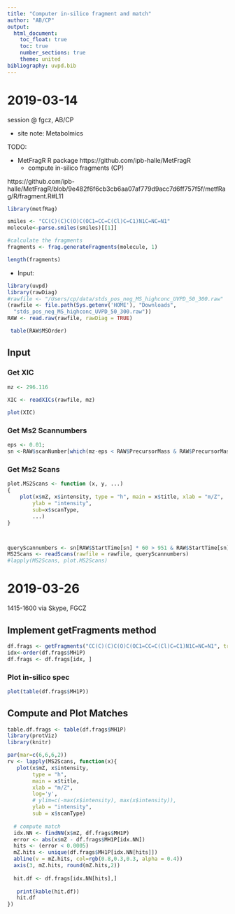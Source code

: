 ```yaml
---
title: "Computer in-silico fragment and match"
author: "AB/CP"
output:
  html_document:
    toc_float: true
    toc: true
    number_sections: true
    theme: united
bibliography: uvpd.bib
---
```


# 2019-03-14 

session @ fgcz, AB/CP

- site note: Metabolmics 


TODO:

- MetFragR R package https://github.com/ipb-halle/MetFragR
  * compute in-silico fragments (CP)
  
https://github.com/ipb-halle/MetFragR/blob/9e482f6f6cb3cb6aa07af779d9acc7d6ff757f5f/metfRag/R/fragment.R#L11


```r
library(metfRag)

smiles <- "CC(C)(C)C(O)C(OC1=CC=C(Cl)C=C1)N1C=NC=N1"
molecule<-parse.smiles(smiles)[[1]]

#calculate the fragments
fragments <- frag.generateFragments(molecule, 1)

length(fragments)

```

- Input: 
 
 
```r
library(uvpd)
library(rawDiag)
#rawfile <- "/Users/cp/data/stds_pos_neg_MS_highconc_UVPD_50_300.raw"
(rawfile <- file.path(Sys.getenv('HOME'), "Downloads",
  "stds_pos_neg_MS_highconc_UVPD_50_300.raw"))
RAW <- read.raw(rawfile, rawDiag = TRUE)
```


```r
 table(RAW$MSOrder)
```


## Input


### Get XIC

```r
mz <- 296.116
	
XIC <- readXICs(rawfile, mz)

plot(XIC)
```


### Get Ms2 Scannumbers

```r
eps <- 0.01; 
sn <-RAW$scanNumber[which(mz-eps < RAW$PrecursorMass & RAW$PrecursorMass < mz+eps)]
```

### Get Ms2 Scans


```r
plot.MS2Scans <- function (x, y, ...) 
{
    plot(x$mZ, x$intensity, type = "h", main = x$title, xlab = "m/Z", 
        ylab = "intensity", 
        sub=x$scanType,
        ...)
}



queryScannumbers <- sn[RAW$StartTime[sn] * 60 > 951 & RAW$StartTime[sn] * 60  < 961]
MS2Scans <- readScans(rawfile = rawfile, queryScannumbers)
#lapply(MS2Scans, plot.MS2Scans)
```

# 2019-03-26 
1415-1600 via Skype, FGCZ


## Implement getFragments method

```r
df.frags <- getFragments("CC(C)(C)C(O)C(OC1=CC=C(Cl)C=C1)N1C=NC=N1", treeDepth = 1) 
idx<-order(df.frags$MH1P)
df.frags <- df.frags[idx, ]
```

### Plot in-silico spec
```r
plot(table(df.frags$MH1P))
```


## Compute and Plot Matches

```r
table.df.frags <- table(df.frags$MH1P)
library(protViz)
library(knitr)

par(mar=c(6,6,6,2))
rv <- lapply(MS2Scans, function(x){
   plot(x$mZ, x$intensity,
        type = "h",
        main = x$title,
        xlab = "m/Z", 
        log='y',
        # ylim=c(-max(x$intensity), max(x$intensity)),
        ylab = "intensity", 
        sub = x$scanType)
  
  # compute match
  idx.NN <- findNN(x$mZ, df.frags$MH1P)
  error <- abs(x$mZ - df.frags$MH1P[idx.NN])
  hits <- (error < 0.0005)
  mZ.hits <- unique(df.frags$MH1P[idx.NN[hits]])
  abline(v = mZ.hits, col=rgb(0.8,0.3,0.3, alpha = 0.4))
  axis(3, mZ.hits, round(mZ.hits,2))
  
  hit.df <- df.frags[idx.NN[hits],]
  
   print(kable(hit.df))
   hit.df
})
```